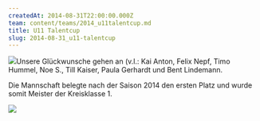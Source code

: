```yaml
---
createdAt: 2014-08-31T22:00:00.000Z
team: content/teams/2014_u11talentcup.md
title: U11 Talentcup
slug: 2014-08-31_u11-talentcup
---
```


![](/uploads/2014/u11.jpg)Unsere Glückwunsche gehen an (v.l.: Kai Anton, Felix Nepf, Timo Hummel, Noe S., Till Kaiser, Paula Gerhardt und Bent Lindemann.

Die Mannschaft belegte nach der Saison 2014 den ersten Platz und wurde somit Meister der Kreisklasse 1.

![](/uploads/2014/u11_ergebnisse.jpg)
